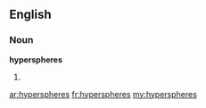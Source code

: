 ==English==

===Noun===
'''hyperspheres'''

# {{plural of|hypersphere}}

[[ar:hyperspheres]]
[[fr:hyperspheres]]
[[my:hyperspheres]]